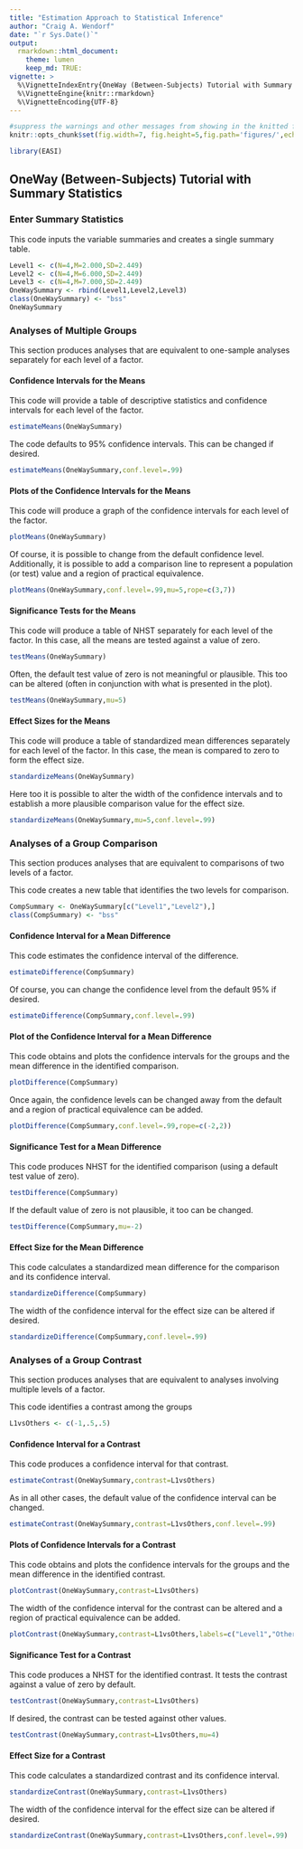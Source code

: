```yaml
---
title: "Estimation Approach to Statistical Inference"
author: "Craig A. Wendorf"
date: "`r Sys.Date()`"
output: 
  rmarkdown::html_document:
    theme: lumen
    keep_md: TRUE:
vignette: >
  %\VignetteIndexEntry{OneWay (Between-Subjects) Tutorial with Summary Statistics}
  %\VignetteEngine{knitr::rmarkdown}
  %\VignetteEncoding{UTF-8}
---
```


```r
#suppress the warnings and other messages from showing in the knitted file.
knitr::opts_chunk$set(fig.width=7, fig.height=5,fig.path='figures/',echo=TRUE,warning=FALSE,message=FALSE)
```

```r
library(EASI)
```

## OneWay (Between-Subjects) Tutorial with Summary Statistics

### Enter Summary Statistics

This code inputs the variable summaries and creates a single summary table.
```r
Level1 <- c(N=4,M=2.000,SD=2.449)
Level2 <- c(N=4,M=6.000,SD=2.449)
Level3 <- c(N=4,M=7.000,SD=2.449)
OneWaySummary <- rbind(Level1,Level2,Level3)
class(OneWaySummary) <- "bss"
OneWaySummary
```

### Analyses of Multiple Groups

This section produces analyses that are equivalent to one-sample analyses separately for each level of a factor.

#### Confidence Intervals for the Means

This code will provide a table of descriptive statistics and confidence intervals for each level of the factor.
```r
estimateMeans(OneWaySummary)
```

The code defaults to 95% confidence intervals. This can be changed if desired.
```r
estimateMeans(OneWaySummary,conf.level=.99)
```

#### Plots of the Confidence Intervals for the Means

This code will produce a graph of the confidence intervals for each level of the factor.
```r
plotMeans(OneWaySummary)
```

Of course, it is possible to change from the default confidence level. Additionally, it is possible to add a comparison line to represent a population (or test) value and a region of practical equivalence.
```r
plotMeans(OneWaySummary,conf.level=.99,mu=5,rope=c(3,7))
```

#### Significance Tests for the Means

This code will produce a table of NHST separately for each level of the factor. In this case, all the means are tested against a value of zero.
```r
testMeans(OneWaySummary)
```

Often, the default test value of zero is not meaningful or plausible. This too can be altered (often in conjunction with what is presented in the plot).
```r
testMeans(OneWaySummary,mu=5)
```

#### Effect Sizes for the Means

This code will produce a table of standardized mean differences separately for each level of the factor. In this case, the mean is compared to zero to form the effect size.
```r
standardizeMeans(OneWaySummary)
```

Here too it is possible to alter the width of the confidence intervals and to establish a more plausible comparison value for the effect size.
```r
standardizeMeans(OneWaySummary,mu=5,conf.level=.99)
```
 
### Analyses of a Group Comparison

This section produces analyses that are equivalent to comparisons of two levels of a factor.

This code creates a new table that identifies the two levels for comparison.
```r
CompSummary <- OneWaySummary[c("Level1","Level2"),]
class(CompSummary) <- "bss"
```

#### Confidence Interval for a Mean Difference

This code estimates the confidence interval of the difference.
```r
estimateDifference(CompSummary)
```

Of course, you can change the confidence level from the default 95% if desired.
```r
estimateDifference(CompSummary,conf.level=.99)
```

#### Plot of the Confidence Interval for a Mean Difference

This code obtains and plots the confidence intervals for the groups and the mean difference in the identified comparison.
```r
plotDifference(CompSummary)
```

Once again, the confidence levels can be changed away from the default and a region of practical equivalence can be added.
```r
plotDifference(CompSummary,conf.level=.99,rope=c(-2,2))
```

#### Significance Test for a Mean Difference

This code produces NHST for the identified comparison (using a default test value of zero).
```r
testDifference(CompSummary)
```

If the default value of zero is not plausible, it too can be changed.
```r
testDifference(CompSummary,mu=-2)
```

#### Effect Size for the Mean Difference

This code calculates a standardized mean difference for the comparison and its confidence interval.
```r
standardizeDifference(CompSummary)
```

The width of the confidence interval for the effect size can be altered if desired.
```r
standardizeDifference(CompSummary,conf.level=.99)
```

### Analyses of a Group Contrast

This section produces analyses that are equivalent to analyses involving multiple levels of a factor.

This code identifies a contrast among the groups
```r
L1vsOthers <- c(-1,.5,.5)
```

#### Confidence Interval for a Contrast

This code produces a confidence interval for that contrast.
```r
estimateContrast(OneWaySummary,contrast=L1vsOthers)
```

As in all other cases, the default value of the confidence interval can be changed.
```r
estimateContrast(OneWaySummary,contrast=L1vsOthers,conf.level=.99)
```

#### Plots of Confidence Intervals for a Contrast

This code obtains and plots the confidence intervals for the groups and the mean difference in the identified contrast.
```r
plotContrast(OneWaySummary,contrast=L1vsOthers)
````

The width of the confidence interval for the contrast can be altered and a region of practical equivalence can be added.
```r
plotContrast(OneWaySummary,contrast=L1vsOthers,labels=c("Level1","Others"),conf.level=.99,rope=c(-2,2))
```

#### Significance Test for a Contrast

This code produces a NHST for the identified contrast. It tests the contrast against a value of zero by default.
```r
testContrast(OneWaySummary,contrast=L1vsOthers)
```

If desired, the contrast can be tested against other values.
```r
testContrast(OneWaySummary,contrast=L1vsOthers,mu=4)
```

#### Effect Size for a Contrast

This code calculates a standardized contrast and its confidence interval.
```r
standardizeContrast(OneWaySummary,contrast=L1vsOthers)
```

The width of the confidence interval for the effect size can be altered if desired.
```r
standardizeContrast(OneWaySummary,contrast=L1vsOthers,conf.level=.99)
```
